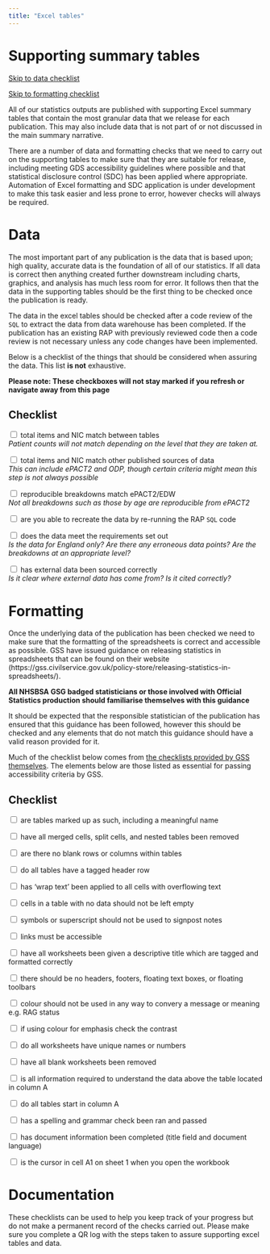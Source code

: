```yaml
---
title: "Excel tables"
---
```


# Supporting summary tables

[Skip to data checklist](#data_checklist)

[Skip to formatting checklist](#format_checklist)

All of our statistics outputs are published with supporting Excel summary tables that contain the most granular data that we release for each publication. This may also include data that is not part of or not discussed in the main summary narrative.

There are a number of data and formatting checks that we need to carry out on the supporting tables to make sure that they are suitable for release, including meeting GDS accessibility guidelines where possible and that statistical disclosure control (SDC) has been applied where appropriate. Automation of Excel formatting and SDC application is under development to make this task easier and less prone to error, however checks will always be required.

# Data

The most important part of any publication is the data that is based upon; high quality, accurate data is the foundation of all of our statistics. If all data is correct then anything created further downstream including charts, graphics, and analysis has much less room for error. It follows then that the data in the supporting tables should be the first thing to be checked once the publication is ready. 

The data in the excel tables should be checked after a code review of the `SQL` to extract the data from data warehouse has been completed. If the publication has an existing RAP with previously reviewed code then a code review is not necessary unless any code changes have been implemented.

Below is a checklist of the things that should be considered when assuring the data. This list **is not** exhaustive.

__Please note: These checkboxes will not stay marked if you refresh or navigate away from this page__

## Checklist {#data_checklist}

<input type="checkbox" unchecked> total items and NIC match between tables</input>  
*Patient counts will not match depending on the level that they are taken at.*

<input type="checkbox" unchecked> total items and NIC match other published sources of data</input>  
*This can include ePACT2 and ODP, though certain criteria might mean this step is not always possible*

<input type="checkbox" unchecked> reproducible breakdowns match ePACT2/EDW</input>  
*Not all breakdowns such as those by age are reproducible from ePACT2*

<input type="checkbox" unchecked> are you able to recreate the data by re-running the RAP `SQL` code</input>

<input type="checkbox" unchecked> does the data meet the requirements set out</input>  
*Is the data for England only? Are there any erroneous data points? Are the breakdowns at an appropriate level?*

<input type="checkbox" unchecked> has external data been sourced correctly</input>  
*Is it clear where external data has come from? Is it cited correctly?*

# Formatting

Once the underlying data of the publication has been checked we need to make sure that the formatting of the spreadsheets is correct and accessible as possible. GSS have issued guidance on releasing statistics in spreadsheets that can be found on their website (https://gss.civilservice.gov.uk/policy-store/releasing-statistics-in-spreadsheets/).

__All NHSBSA GSG badged statisticians or those involved with Official Statistics production should familiarise themselves with this guidance__

It should be expected that the responsible statistician of the publication has ensured that this guidance has been followed, however this should be checked and any elements that do not match this guidance should have a valid reason provided for it.

Much of the checklist below comes from [the checklists provided by GSS themselves](https://gss.civilservice.gov.uk/policy-store/releasing-statistics-in-spreadsheets/#section-2). The elements below are those listed as essential for passing accessibility criteria by GSS.

## Checklist {#format_checklist}

<input type="checkbox" unchecked> are tables marked up as such, including a meaningful name</input>

<input type="checkbox" unchecked> have all merged cells, split cells, and nested tables been removed</input>

<input type="checkbox" unchecked> are there no blank rows or columns within tables</input>

<input type="checkbox" unchecked> do all tables have a tagged header row</input>

<input type="checkbox" unchecked> has 'wrap text' been applied to all cells with overflowing text</input>

<input type="checkbox" unchecked> cells in a table with no data should not be left empty</input>

<input type="checkbox" unchecked> symbols or superscript should not be used to signpost notes</input>

<input type="checkbox" unchecked> links must be accessible</input>

<input type="checkbox" unchecked> have all worksheets been given a descriptive title which are tagged and formatted correctly</input>

<input type="checkbox" unchecked> there should be no headers, footers, floating text boxes, or floating toolbars</input>

<input type="checkbox" unchecked> colour should not be used in any way to convery a message or meaning e.g. RAG status</input>

<input type="checkbox" unchecked> if using colour for emphasis check the contrast</input>

<input type="checkbox" unchecked> do all worksheets have unique names or numbers</input>

<input type="checkbox" unchecked> have all blank worksheets been removed</input>

<input type="checkbox" unchecked> is all information required to understand the data above the table located in column A</input>

<input type="checkbox" unchecked> do all tables start in column A</input>

<input type="checkbox" unchecked> has a spelling and grammar check been ran and passed</input>

<input type="checkbox" unchecked> has document information been completed (title field and document language)</input>

<input type="checkbox" unchecked> is the cursor in cell A1 on sheet 1 when you open the workbook</input>

# Documentation

These checklists can be used to help you keep track of your progress but do not make a permanent record of the checks carried out. Please make sure you complete a QR log with the steps taken to assure supporting excel tables and data.
